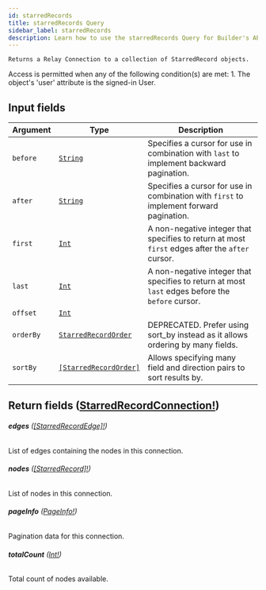 ```yaml
---
id: starredRecords
title: starredRecords Query
sidebar_label: starredRecords
description: Learn how to use the starredRecords Query for Builder's API.
---
```


    Returns a Relay Connection to a collection of StarredRecord objects.

Access is permitted when any of the following condition(s) are met: 1. The object's 'user' attribute is the signed-in User.

## Input fields

| Argument  | Type                                                                     | Description                                                                                      |
| --------- | ------------------------------------------------------------------------ | ------------------------------------------------------------------------------------------------ |
| `before`  | [`String`](/composer/builder/api/schema/scalar/String.mdx)                                 | Specifies a cursor for use in combination with `last` to implement backward pagination.          |
| `after`   | [`String`](/composer/builder/api/schema/scalar/String.mdx)                                 | Specifies a cursor for use in combination with `first` to implement forward pagination.          |
| `first`   | [`Int`](/composer/builder/api/schema/scalar/Int.mdx)                                       | A non-negative integer that specifies to return at most `first` edges after the `after` cursor.  |
| `last`    | [`Int`](/composer/builder/api/schema/scalar/Int.mdx)                                       | A non-negative integer that specifies to return at most `last` edges before the `before` cursor. |
| `offset`  | [`Int`](/composer/builder/api/schema/scalar/Int.mdx)                                       |                                                                                                  |
| `orderBy` | [`StarredRecordOrder`](/composer/builder/api/schema/input_object/StarredRecordOrder.mdx)   | DEPRECATED. Prefer using sort_by instead as it allows ordering by many fields.                   |
| `sortBy`  | [`[StarredRecordOrder]`](/composer/builder/api/schema/input_object/StarredRecordOrder.mdx) | Allows specifying many field and direction pairs to sort results by.                             |

## Return fields ([StarredRecordConnection!](/composer/builder/api/schema/object/StarredRecordConnection.mdx))

###### <b>edges</b> ([[StarredRecordEdge]!](/composer/builder/api/schema/object/StarredRecordEdge.mdx))

List of edges containing the nodes in this connection.

###### <b>nodes</b> ([[StarredRecord]!](/composer/builder/api/schema/object/StarredRecord.mdx))

List of nodes in this connection.

###### <b>pageInfo</b> ([PageInfo!](/composer/builder/api/schema/object/PageInfo.mdx))

Pagination data for this connection.

###### <b>totalCount</b> ([Int!](/composer/builder/api/schema/scalar/Int.mdx))

Total count of nodes available.
